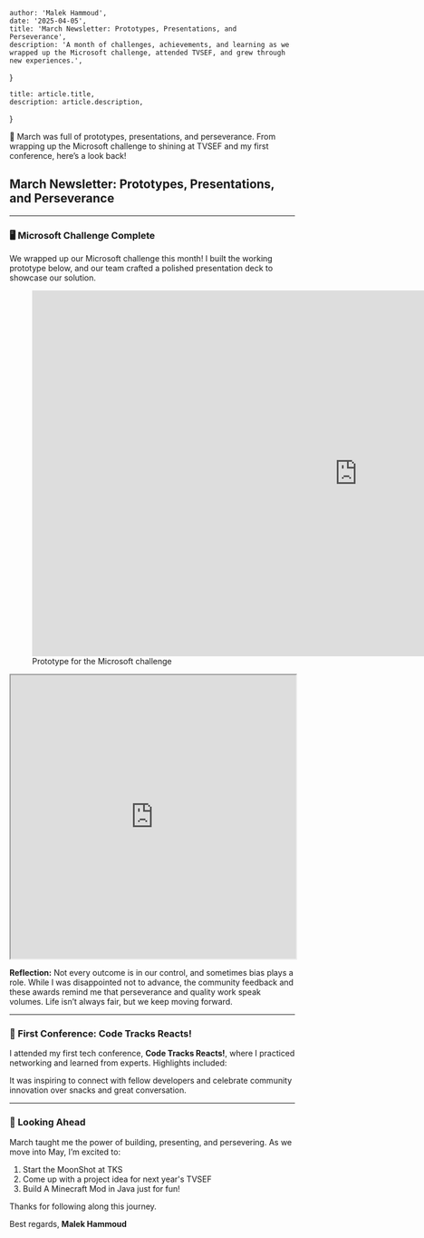 
    author: 'Malek Hammoud',
    date: '2025-04-05',
    title: 'March Newsletter: Prototypes, Presentations, and Perseverance',
    description: 'A month of challenges, achievements, and learning as we wrapped up the Microsoft challenge, attended TVSEF, and grew through new experiences.',
}

    title: article.title,
    description: article.description,
}

<div style={{ padding: '20px', backgroundColor: '#f9f9f9', borderRadius: '8px', marginBottom: '20px' }}>
    🎉 March was full of prototypes, presentations, and perseverance. From wrapping up the Microsoft challenge to shining at TVSEF and my first conference, here’s a look back!
</div>

## March Newsletter: Prototypes, Presentations, and Perseverance

---

### 🖥️ Microsoft Challenge Complete
We wrapped up our Microsoft challenge this month! I built the working prototype below, and our team crafted a polished presentation deck to showcase our solution.

<figure>
    <iframe width="1147" height="645" src="https://www.youtube.com/embed/nqvI8hkrZrg" title="Using Biomimicry and Passive Design to Depend Less on Mechanical Cooling in Humid Places" frameborder="0" allow="accelerometer; autoplay; clipboard-write; encrypted-media; gyroscope; picture-in-picture; web-share" referrerpolicy="strict-origin-when-cross-origin" allowfullscreen style={{ maxWidth: '100%', borderRadius: '8px' }}></iframe>
    <figcaption>Prototype for the Microsoft challenge</figcaption>
</figure>

<iframe
    src="https://www.malekhammoud.com/microsoft-challenge-deck.pdf"
    width="100%"
    height="500px"
    style={{ border: '1px solid #ddd', borderRadius: '8px', marginTop: '20px' }}
    title="Microsoft Challenge Presentation Deck"
/>

---

### 🏆 TVSEF Showcase
I attended the Thames Valley Science and Engineering Fair (TVSEF) and presented my project. Though I didn’t earn the trip to CWSF, my work was recognized with **two major awards**:

- **Gold Medal**
- **OES-Inc Excellence Award**
- **Entrance Scholarship** to the University of Ottawa

Below is a clip from my demonstration:

<iframe width="100%" height="400" src="https://www.youtube.com/embed/L3JwvKmZ_t4" title="Autonomous Litter Detection &amp; Recovery System" frameborder="0" allow="accelerometer; autoplay; clipboard-write; encrypted-media; gyroscope; picture-in-picture; web-share" referrerpolicy="strict-origin-when-cross-origin" allowfullscreen></iframe>

**Reflection:**
Not every outcome is in our control, and sometimes bias plays a role. While I was disappointed not to advance, the community feedback and these awards remind me that perseverance and quality work speak volumes. Life isn’t always fair, but we keep moving forward.

---

### 🤝 First Conference: Code Tracks Reacts!
I attended my first tech conference, **Code Tracks Reacts!**, where I practiced networking and learned from experts. Highlights included:

It was inspiring to connect with fellow developers and celebrate community innovation over snacks and great conversation.

---

### 🌟 Looking Ahead
March taught me the power of building, presenting, and persevering. As we move into May, I’m excited to:

1. Start the MoonShot at TKS
2. Come up with a project idea for next year's TVSEF
3. Build A Minecraft Mod in Java just for fun!


Thanks for following along this journey.

Best regards,
**Malek Hammoud**
